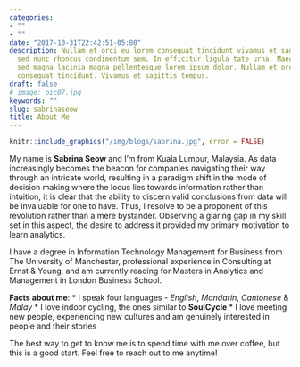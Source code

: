 ```yaml
---
categories:
- ""
- ""
date: "2017-10-31T22:42:51-05:00"
description: Nullam et orci eu lorem consequat tincidunt vivamus et sagittis magna
  sed nunc rhoncus condimentum sem. In efficitur ligula tate urna. Maecenas massa
  sed magna lacinia magna pellentesque lorem ipsum dolor. Nullam et orci eu lorem
  consequat tincidunt. Vivamus et sagittis tempus.
draft: false
# image: pic07.jpg
keywords: ""
slug: sabrinaseow
title: About Me
---
```


```r
knitr::include_graphics("/img/blogs/sabrina.jpg", error = FALSE)

```

My name is **Sabrina Seow** and I'm from Kuala Lumpur, Malaysia. As data increasingly becomes the beacon for companies navigating their way through an intricate world, resulting in a paradigm shift in the mode of decision making where the locus lies towards information rather than intuition, it is clear that the ability to discern valid conclusions from data will be invaluable for one to have. Thus, I resolve to be a proponent of this revolution rather than a mere bystander. Observing a glaring gap in my skill set in this aspect, the desire to address it provided my primary motivation to learn analytics.  


I have a degree in Information Technology Management for Business from The University of Manchester, professional experience in Consulting at Ernst & Young, and am currently reading for Masters in Analytics and Management in London Business School. 

**Facts about me**:
* I speak four languages - *English*, *Mandarin*, *Cantonese* & *Malay*
* I love indoor cycling, the ones similar to **SoulCycle**
* I love meeting new people, experiencing new cultures and am genuinely interested in people and their stories 

The best way to get to know me is to spend time with me over coffee, but this is a good start. Feel free to reach out to me anytime! 